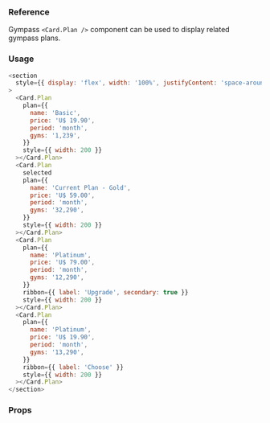### Reference

Gympass `<Card.Plan />` component can be used to display related gympass plans.

### Usage

```javascript reactLive=true center=true
<section
  style={{ display: 'flex', width: '100%', justifyContent: 'space-around' }}
>
  <Card.Plan
    plan={{
      name: 'Basic',
      price: 'U$ 19.90',
      period: 'month',
      gyms: '1,239',
    }}
    style={{ width: 200 }}
  ></Card.Plan>
  <Card.Plan
    selected
    plan={{
      name: 'Current Plan - Gold',
      price: 'U$ 59.00',
      period: 'month',
      gyms: '32,290',
    }}
    style={{ width: 200 }}
  ></Card.Plan>
  <Card.Plan
    plan={{
      name: 'Platinum',
      price: 'U$ 79.00',
      period: 'month',
      gyms: '12,290',
    }}
    ribbon={{ label: 'Upgrade', secondary: true }}
    style={{ width: 200 }}
  ></Card.Plan>
  <Card.Plan
    plan={{
      name: 'Platinum',
      price: 'U$ 19.90',
      period: 'month',
      gyms: '13,290',
    }}
    ribbon={{ label: 'Choose' }}
    style={{ width: 200 }}
  ></Card.Plan>
</section>
```

### Props

<PropsTable component="Plan" platform="web" />
